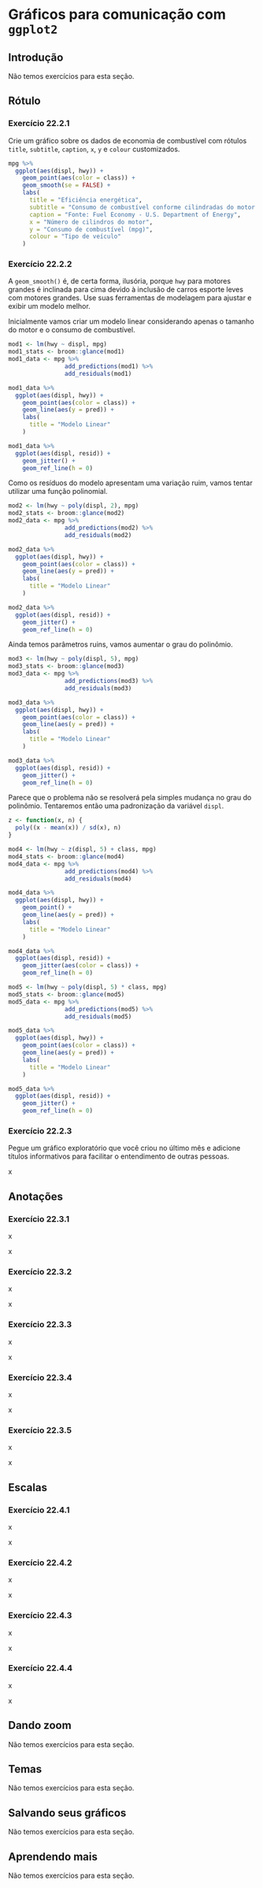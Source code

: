 # Gráficos para comunicação com `ggplot2`

## Introdução

Não temos exercícios para esta seção.

## Rótulo

### Exercício 22.2.1 {- #exr22-2-1}

::: {.enunciado}
Crie um gráfico sobre os dados de economia de combustível com rótulos `title`, `subtitle`, `caption`, `x`, `y` e `colour` customizados.
:::

::: {.solution}
```r
mpg %>%
  ggplot(aes(displ, hwy)) +
    geom_point(aes(color = class)) +
    geom_smooth(se = FALSE) +
    labs(
      title = "Eficiência energética",
      subtitle = "Consumo de combustível conforme cilindradas do motor e tipo de veículo",
      caption = "Fonte: Fuel Economy - U.S. Department of Energy",
      x = "Número de cilindros do motor",
      y = "Consumo de combustível (mpg)",
      colour = "Tipo de veículo"
    )
```
:::

### Exercício 22.2.2 {- #exr22-2-2}

::: {.enunciado}
A `geom_smooth()` é, de certa forma, ilusória, porque `hwy` para motores grandes é inclinada para cima devido à inclusão de carros esporte leves com motores grandes. Use suas ferramentas de modelagem para ajustar e exibir um modelo melhor.
:::

::: {.solution}
Inicialmente vamos criar um modelo linear considerando apenas o tamanho do motor e o consumo de combustível.

```r
mod1 <- lm(hwy ~ displ, mpg)
mod1_stats <- broom::glance(mod1)
mod1_data <- mpg %>%
                add_predictions(mod1) %>%
                add_residuals(mod1)

mod1_data %>%
  ggplot(aes(displ, hwy)) +
    geom_point(aes(color = class)) +
    geom_line(aes(y = pred)) +
    labs(
      title = "Modelo Linear"
    )
```
```r
mod1_data %>%
  ggplot(aes(displ, resid)) +
    geom_jitter() +
    geom_ref_line(h = 0)
```
Como os resíduos do modelo apresentam uma variação ruim, vamos tentar utilizar uma função polinomial.

```r
mod2 <- lm(hwy ~ poly(displ, 2), mpg)
mod2_stats <- broom::glance(mod2)
mod2_data <- mpg %>%
                add_predictions(mod2) %>%
                add_residuals(mod2)

mod2_data %>%
  ggplot(aes(displ, hwy)) +
    geom_point(aes(color = class)) +
    geom_line(aes(y = pred)) +
    labs(
      title = "Modelo Linear"
    )
```
```r
mod2_data %>%
  ggplot(aes(displ, resid)) +
    geom_jitter() +
    geom_ref_line(h = 0)
```

Ainda temos parâmetros ruins, vamos aumentar o grau do polinômio.

```r
mod3 <- lm(hwy ~ poly(displ, 5), mpg)
mod3_stats <- broom::glance(mod3)
mod3_data <- mpg %>%
                add_predictions(mod3) %>%
                add_residuals(mod3)

mod3_data %>%
  ggplot(aes(displ, hwy)) +
    geom_point(aes(color = class)) +
    geom_line(aes(y = pred)) +
    labs(
      title = "Modelo Linear"
    )

```

```r
mod3_data %>%
  ggplot(aes(displ, resid)) +
    geom_jitter() +
    geom_ref_line(h = 0)
```

Parece que o problema não se resolverá pela simples mudança no grau do polinômio. Tentaremos então uma padronização da variável `displ`.

```r
z <- function(x, n) {
  poly((x - mean(x)) / sd(x), n)
}

mod4 <- lm(hwy ~ z(displ, 5) + class, mpg)
mod4_stats <- broom::glance(mod4)
mod4_data <- mpg %>%
                add_predictions(mod4) %>%
                add_residuals(mod4)

mod4_data %>%
  ggplot(aes(displ, hwy)) +
    geom_point() +
    geom_line(aes(y = pred)) +
    labs(
      title = "Modelo Linear"
    )
```

```r
mod4_data %>%
  ggplot(aes(displ, resid)) +
    geom_jitter(aes(color = class)) +
    geom_ref_line(h = 0)
```

```r
mod5 <- lm(hwy ~ poly(displ, 5) * class, mpg)
mod5_stats <- broom::glance(mod5)
mod5_data <- mpg %>%
                add_predictions(mod5) %>%
                add_residuals(mod5)

mod5_data %>%
  ggplot(aes(displ, hwy)) +
    geom_point(aes(color = class)) +
    geom_line(aes(y = pred)) +
    labs(
      title = "Modelo Linear"
    )
```

```r
mod5_data %>%
  ggplot(aes(displ, resid)) +
    geom_jitter() +
    geom_ref_line(h = 0)
```
:::

### Exercício 22.2.3 {- #exr22-2-3}

::: {.enunciado}
Pegue um gráfico exploratório que você criou no último mês e adicione títulos informativos para facilitar o entendimento de outras pessoas.
:::

::: {.solution}
x
:::

## Anotações

### Exercício 22.3.1 {- #exr22-3-1}

::: {.enunciado}
x
:::

::: {.solution}
x
:::

### Exercício 22.3.2 {- #exr22-3-2}

::: {.enunciado}
x
:::

::: {.solution}
x
:::

### Exercício 22.3.3 {- #exr22-3-3}

::: {.enunciado}
x
:::

::: {.solution}
x
:::

### Exercício 22.3.4 {- #exr22-3-4}

::: {.enunciado}
x
:::

::: {.solution}
x
:::

### Exercício 22.3.5 {- #exr22-3-5}

::: {.enunciado}
x
:::

::: {.solution}
x
:::

## Escalas

### Exercício 22.4.1 {- #exr22-4-1}

::: {.enunciado}
x
:::

::: {.solution}
x
:::

### Exercício 22.4.2 {- #exr22-4-2}

::: {.enunciado}
x
:::

::: {.solution}
x
:::

### Exercício 22.4.3 {- #exr22-4-3}

::: {.enunciado}
x
:::

::: {.solution}
x
:::

### Exercício 22.4.4 {- #exr22-4-4}

::: {.enunciado}
x
:::

::: {.solution}
x
:::

## Dando zoom

Não temos exercícios para esta seção.

## Temas

Não temos exercícios para esta seção.

## Salvando seus gráficos

Não temos exercícios para esta seção.

## Aprendendo mais

Não temos exercícios para esta seção.